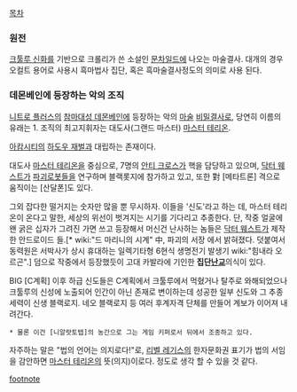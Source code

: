 {{{+3 Black Lodge}}}

[[목차]]

=== 원전 ===
[[크툴루 신화]]를 기반으로 크롤리가 쓴 소설인 [[문차일드]]에 나오는 마술결사. 대개의 경우 오컬트 용어로 사용시 흑마법사 집단, 혹은 흑마술결사정도의 의미로 사용 된다.

=== 데몬베인에 등장하는 악의 조직 ===
[[니트로 플러스]]의 [[참마대성 데몬베인]]에 등장하는 악의 [[마술]] [[비밀결사]]로, 당연히 이름의 유래는 1.
조직의 최고지휘자는 대도사(그랜드 마스터) [[마스터 테리온]].

[[아캄시티]]의 [[하도우 재벌]]과 대립하는 존재이다.

대도사 [[마스터 테리온]]을 중심으로, 7명의 [[안티 크로스]]가 핵을 담당하고 있으며, [[닥터 웨스트]]가 [[파괴로봇]]들을 연구하며 블랙롯지에 참가하고 있고, 또한 對 [메타트론] 격으로 움직이는 [산달폰]도 있다.

그외 잡다한 떨거지는 숫자만 많을 뿐 무시하자. 이들을 '신도'라고 하는 데, 마스터 테리온이 온다고 말한, 세상의 위선이 벗겨지는 시기를 기다리고 추종한다.
단, 작중 얼굴에 왠 굵은 십자가 그려진 가면 쓰고 등장해서 머신건 난사하는 놈들은 [[닥터 웨스트]]가 제작한 안드로이드 들.[* wiki:"드 마리니의 시계" 中, 파괴의 서장 에서 밝혀졌다. 덧붙여서 동력원은 서박사가 상시 휴대하는 일렉기타형 6현식 생명전기 발생기 wiki:"힘내라 오르곤".] 덤으로 작중에서 등장했듯이 고대 카발라에 기인한 '''집단[[난교]]'''의식이 있다. 

BIG [C계획] 이후 하급 신도들은 C계획에서 크툴루에서 먹혔거나 탈주로 와해되었으나 크툴루의 신성에 노출되어 인간이 아닌 존재로 변이하는데 성공한 일부 신도와 그 추종세력이 신생 블랙로지. 네오 블랙로지 등 여러 후계자격 단체를 만들어 계보가 이어져 내려간다.
 * 물론 이건 [니알랏토텝]의 농간으로 그는 게임 키퍼로서 뒤에서 조종하고 있다.

자주하는 말은 "법의 언어는 의지로다!"로, [[리벨 레기스]]의 한자문화권 표기가 법의 서임을 감안하면 [[마스터 테리온]]의 뜻(의지)이로다. 정도로 생각 할 수 있을 것 같다.


[[footnote]]
